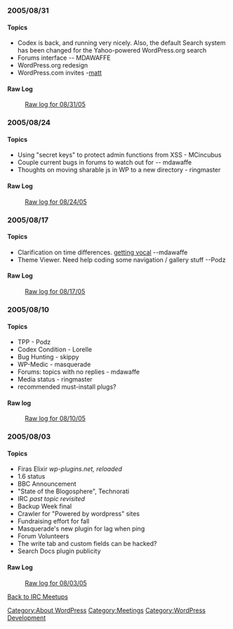 ===2005/08/31===
====Topics====
*Codex is back, and running very nicely. Also, the default Search system has been changed for the Yahoo-powered WordPress.org search
*Forums interface -- MDAWAFFE
* WordPress.org redesign
* WordPress.com invites -[[User:Matt|matt]]
====Raw Log====
:[[IRC Meetups/2005/August/August31RawLog|Raw log for 08/31/05]]
===2005/08/24===
====Topics====
*Using "secret keys" to protect admin functions from XSS - MCincubus
*Couple current bugs in forums to watch out for -- mdawaffe
*Thoughts on moving sharable js in WP to a new directory - ringmaster
====Raw Log====
:[[IRC Meetups/2005/August/August24RawLog|Raw log for 08/24/05]]
===2005/08/17===
====Topics====
*Clarification on time differences. [http://wordpress.org/support/topic/41866/page/2#post-236562 getting vocal]  --mdawaffe 
* Theme Viewer. Need help coding some navigation / gallery stuff --Podz 
====Raw Log====
:[[IRC Meetups/2005/August/August17RawLog|Raw log for 08/17/05]]
===2005/08/10===
====Topics====
*TPP - Podz
*Codex Condition - Lorelle
*Bug Hunting - skippy
*WP-Medic - masquerade
*Forums: topics with no replies - mdawaffe
*Media status - ringmaster
*recommended must-install plugs?
====Raw log====
:[[IRC Meetups/2005/August/August10RawLog|Raw log for 08/10/05]]

===2005/08/03===
====Topics====
*Firas Elixir ''wp-plugins.net, reloaded''
*1.6 status 
*BBC Announcement 
*"State of the Blogosphere", Technorati
*IRC ''past topic revisited''
*Backup Week final 
*Crawler for "Powered by wordpress" sites
*Fundraising effort for fall
*Masquerade's new plugin for lag when ping
*Forum Volunteers
*The write tab and custom fields can be hacked?
*Search Docs plugin publicity
====Raw Log====
:[[IRC Meetups/2005/August/August03RawLog|Raw log for 08/03/05]]


[[IRC Meetups|Back to IRC Meetups]]

[[Category:About WordPress]]
[[Category:Meetings]]
[[Category:WordPress Development]]